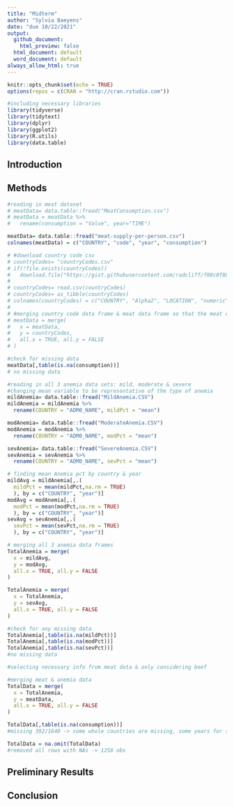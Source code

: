 ```yaml
---
title: "Midterm"
author: "Sylvia Baeyens"
date: "due 10/22/2021"
output:
  github_document:
    html_preview: false
  html_document: default
  word_document: default
always_allow_html: true
---
```


```r
knitr::opts_chunk$set(echo = TRUE)
options(repos = c(CRAN = "http://cran.rstudio.com"))
```


```r
#including necessary libraries
library(tidyverse)
library(tidytext)
library(dplyr)
library(ggplot2)
library(R.utils)
library(data.table)
```

## Introduction


## Methods

```r
#reading in meat dataset
# meatData= data.table::fread("MeatConsumption.csv") 
# meatData = meatData %>%
#   rename(consumption = "Value", year="TIME")

meatData= data.table::fread("meat-supply-per-person.csv") 
colnames(meatData) = c("COUNTRY", "code", "year", "consumption")

# #download country code csv
# countryCodes= "countryCodes.csv"
# if(!file.exists(countryCodes))
#   download.file("https://gist.githubusercontent.com/radcliff/f09c0f88344a7fcef373/raw/2753c482ad091c54b1822288ad2e4811c021d8ec/wikipedia-iso-country-codes.csv", destfile = countryCodes)
# 
# countryCodes= read.csv(countryCodes) 
# countryCodes= as_tibble(countryCodes)
# colnames(countryCodes) = c("COUNTRY", "Alpha2", "LOCATION", "numeric", "iso")
# 
# #merging country code data frame & meat data frame so that the meat data frame has full country name
# meatData = merge(
#   x = meatData,
#   y = countryCodes,
#   all.x = TRUE, all.y = FALSE
# )

#check for missing data
meatData[,table(is.na(consumption))]
# no missing data
```

```r
#reading in all 3 anemia data sets: mild, moderate & severe
#changing mean variable to be representative of the type of anemia
mildAnemia= data.table::fread("MildAnemia.CSV") 
mildAnemia = mildAnemia %>%
  rename(COUNTRY = "ADM0_NAME", mildPct = "mean")

modAnemia= data.table::fread("ModerateAnemia.CSV") 
modAnemia = modAnemia %>%
  rename(COUNTRY = "ADM0_NAME", modPct = "mean")

sevAnemia= data.table::fread("SevereAnemia.CSV") 
sevAnemia = sevAnemia %>%
  rename(COUNTRY = "ADM0_NAME", sevPct = "mean")

# finding mean Anemia pct by country & year
mildAvg = mildAnemia[,.(
  mildPct = mean(mildPct,na.rm = TRUE)
  ), by = c("COUNTRY", "year")]
modAvg = modAnemia[,.(
  modPct = mean(modPct,na.rm = TRUE)
  ), by = c("COUNTRY", "year")]
sevAvg = sevAnemia[,.(
  sevPct = mean(sevPct,na.rm = TRUE)
  ), by = c("COUNTRY", "year")]

# merging all 3 anemia data frames
TotalAnemia = merge(
  x = mildAvg,
  y = modAvg,
  all.x = TRUE, all.y = FALSE
)

TotalAnemia = merge(
  x = TotalAnemia,
  y = sevAvg,
  all.x = TRUE, all.y = FALSE
)

#check for any missing data
TotalAnemia[,table(is.na(mildPct))]
TotalAnemia[,table(is.na(modPct))]
TotalAnemia[,table(is.na(sevPct))]
#no missing data
```

```r
#selecting necessary info from meat data & only considering beef

#merging meat & anemia data
TotalData = merge(
  x = TotalAnemia,
  y = meatData,
  all.x = TRUE, all.y = FALSE
)

TotalData[,table(is.na(consumption))]
#missing 392/1640 -> some whole countries are missing, some years for specific countries missing

TotalData = na.omit(TotalData)
#removed all rows with NAs -> 1258 obs 
```


## Preliminary Results


## Conclusion
